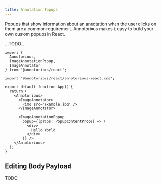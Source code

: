 ```yaml
---
title: Annotation Popups
---
```


Popups that show information about an annotation when the user clicks on them 
are a common requirement. Annotorious makes it easy to build
your own custom popups in React.

<ImagePopupExample client:only="react" />

...TODO...

```tsx
import { 
  Annotorious, 
  ImageAnnotationPopup,
  ImageAnnotator
} from '@annotorious/react';

import '@annotorious/react/annotorious-react.css';

export default function App() {
  return (
    <Annotorious>
      <ImageAnnotator>
        <img src="example.jpg" />
      </ImageAnnotator>

      <ImageAnnotationPopup
        popup={(props: PopupContentProps) => (
          <div>
            Hello World
          </div>
        )} />
    </Annotorious>
  );
}
```

## Editing Body Payload

TODO

